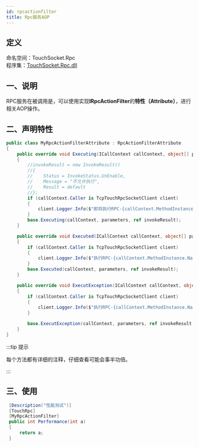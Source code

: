 ```yaml
---
id: rpcactionfilter
title: Rpc服务AOP
---
```


## 定义

命名空间：TouchSocket.Rpc <br/>
程序集：[TouchSocket.Rpc.dll](https://www.nuget.org/packages/TouchSocket.Rpc)


## 一、说明

RPC服务在被调用是，可以使用实现**IRpcActionFilter**的**特性（Attribute）**，进行相关AOP操作。

## 二、声明特性

```csharp
public class MyRpcActionFilterAttribute : RpcActionFilterAttribute
{
    public override void Executing(ICallContext callContext, object[] parameters, ref InvokeResult invokeResult)
    {
        //invokeResult = new InvokeResult()
        //{
        //    Status = InvokeStatus.UnEnable,
        //    Message = "不允许执行",
        //    Result = default
        //};
        if (callContext.Caller is TcpTouchRpcSocketClient client)
        {
            client.Logger.Info($"即将执行RPC-{callContext.MethodInstance.Name}");
        }
        base.Executing(callContext, parameters, ref invokeResult);
    }

    public override void Executed(ICallContext callContext, object[] parameters, ref InvokeResult invokeResult)
    {
        if (callContext.Caller is TcpTouchRpcSocketClient client)
        {
            client.Logger.Info($"执行RPC-{callContext.MethodInstance.Name}完成，状态={invokeResult.Status}");
        }
        base.Executed(callContext, parameters, ref invokeResult);
    }

    public override void ExecutException(ICallContext callContext, object[] parameters, ref InvokeResult invokeResult, Exception exception)
    {
        if (callContext.Caller is TcpTouchRpcSocketClient client)
        {
            client.Logger.Info($"执行RPC-{callContext.MethodInstance.Name}异常，信息={invokeResult.Message}");
        }

        base.ExecutException(callContext, parameters, ref invokeResult, exception);
    }
}
```

:::tip 提示

每个方法都有详细的注释，仔细查看可能会事半功倍。

:::  


## 三、使用

```csharp
 [Description("性能测试")]
 [TouchRpc]
 [MyRpcActionFilter]
 public int Performance(int a)
 {
     return a;
 }
```